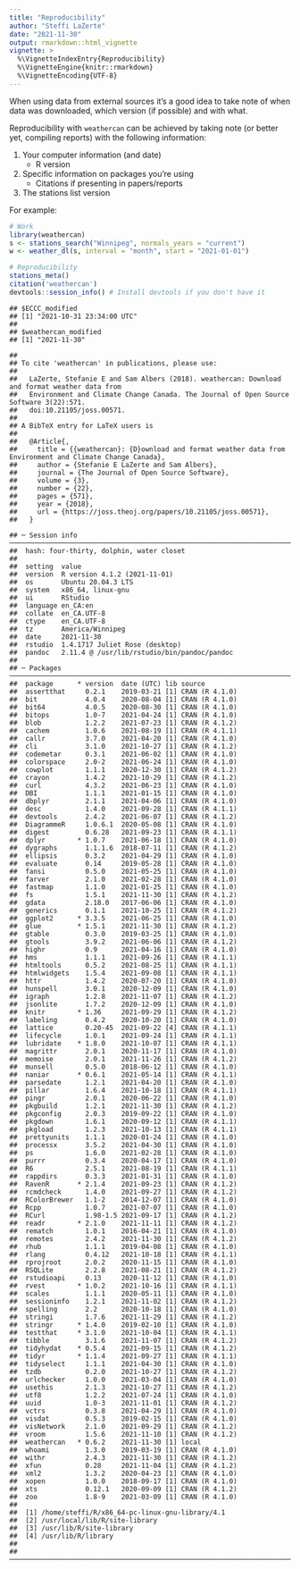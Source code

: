 ```yaml
---
title: "Reproducibility"
author: "Steffi LaZerte"
date: "2021-11-30"
output: rmarkdown::html_vignette
vignette: >
  %\VignetteIndexEntry{Reproducibility}
  %\VignetteEngine{knitr::rmarkdown}
  %\VignetteEncoding{UTF-8}
---
```




When using data from external sources it's a good idea to take note of when data
was downloaded, which version (if possible) and with what. 

Reproducibility with `weathercan` can be achieved by taking note (or better yet, 
compiling reports) with the following information:

1. Your computer information (and date)
    - R version
2. Specific information on packages you're using
    - Citations if presenting in papers/reports
3. The stations list version

For example:


```r
# Work
library(weathercan)
s <- stations_search("Winnipeg", normals_years = "current")
w <- weather_dl(s, interval = "month", start = "2021-01-01")

# Reproducibility
stations_meta()
citation('weathercan')
devtools::session_info() # Install devtools if you don't have it
```



```
## $ECCC_modified
## [1] "2021-10-31 23:34:00 UTC"
## 
## $weathercan_modified
## [1] "2021-11-30"
```

```
## 
## To cite 'weathercan' in publications, please use:
## 
##   LaZerte, Stefanie E and Sam Albers (2018). weathercan: Download and format weather data from
##   Environment and Climate Change Canada. The Journal of Open Source Software 3(22):571.
##   doi:10.21105/joss.00571.
## 
## A BibTeX entry for LaTeX users is
## 
##   @Article{,
##     title = {{weathercan}: {D}ownload and format weather data from Environment and Climate Change Canada},
##     author = {Stefanie E LaZerte and Sam Albers},
##     journal = {The Journal of Open Source Software},
##     volume = {3},
##     number = {22},
##     pages = {571},
##     year = {2018},
##     url = {https://joss.theoj.org/papers/10.21105/joss.00571},
##   }
```

```
## ─ Session info  ───────────────────────────────────────────────────────────────────────────────────────────────────
##  hash: four-thirty, dolphin, water closet
## 
##  setting  value
##  version  R version 4.1.2 (2021-11-01)
##  os       Ubuntu 20.04.3 LTS
##  system   x86_64, linux-gnu
##  ui       RStudio
##  language en_CA:en
##  collate  en_CA.UTF-8
##  ctype    en_CA.UTF-8
##  tz       America/Winnipeg
##  date     2021-11-30
##  rstudio  1.4.1717 Juliet Rose (desktop)
##  pandoc   2.11.4 @ /usr/lib/rstudio/bin/pandoc/pandoc
## 
## ─ Packages ────────────────────────────────────────────────────────────────────────────────────────────────────────
##  package      * version  date (UTC) lib source
##  assertthat     0.2.1    2019-03-21 [1] CRAN (R 4.1.0)
##  bit            4.0.4    2020-08-04 [1] CRAN (R 4.1.0)
##  bit64          4.0.5    2020-08-30 [1] CRAN (R 4.1.0)
##  bitops         1.0-7    2021-04-24 [1] CRAN (R 4.1.0)
##  blob           1.2.2    2021-07-23 [1] CRAN (R 4.1.2)
##  cachem         1.0.6    2021-08-19 [1] CRAN (R 4.1.1)
##  callr          3.7.0    2021-04-20 [1] CRAN (R 4.1.0)
##  cli            3.1.0    2021-10-27 [1] CRAN (R 4.1.2)
##  codemetar      0.3.1    2021-06-02 [1] CRAN (R 4.1.0)
##  colorspace     2.0-2    2021-06-24 [1] CRAN (R 4.1.0)
##  cowplot        1.1.1    2020-12-30 [1] CRAN (R 4.1.2)
##  crayon         1.4.2    2021-10-29 [1] CRAN (R 4.1.2)
##  curl           4.3.2    2021-06-23 [1] CRAN (R 4.1.0)
##  DBI            1.1.1    2021-01-15 [1] CRAN (R 4.1.0)
##  dbplyr         2.1.1    2021-04-06 [1] CRAN (R 4.1.0)
##  desc           1.4.0    2021-09-28 [1] CRAN (R 4.1.1)
##  devtools       2.4.2    2021-06-07 [1] CRAN (R 4.1.2)
##  DiagrammeR     1.0.6.1  2020-05-08 [1] CRAN (R 4.1.0)
##  digest         0.6.28   2021-09-23 [1] CRAN (R 4.1.1)
##  dplyr        * 1.0.7    2021-06-18 [1] CRAN (R 4.1.0)
##  dygraphs       1.1.1.6  2018-07-11 [1] CRAN (R 4.1.2)
##  ellipsis       0.3.2    2021-04-29 [1] CRAN (R 4.1.0)
##  evaluate       0.14     2019-05-28 [1] CRAN (R 4.1.0)
##  fansi          0.5.0    2021-05-25 [1] CRAN (R 4.1.0)
##  farver         2.1.0    2021-02-28 [1] CRAN (R 4.1.0)
##  fastmap        1.1.0    2021-01-25 [1] CRAN (R 4.1.0)
##  fs             1.5.1    2021-11-30 [1] CRAN (R 4.1.2)
##  gdata          2.18.0   2017-06-06 [1] CRAN (R 4.1.0)
##  generics       0.1.1    2021-10-25 [1] CRAN (R 4.1.2)
##  ggplot2      * 3.3.5    2021-06-25 [1] CRAN (R 4.1.0)
##  glue         * 1.5.1    2021-11-30 [1] CRAN (R 4.1.2)
##  gtable         0.3.0    2019-03-25 [1] CRAN (R 4.1.0)
##  gtools         3.9.2    2021-06-06 [1] CRAN (R 4.1.2)
##  highr          0.9      2021-04-16 [1] CRAN (R 4.1.0)
##  hms            1.1.1    2021-09-26 [1] CRAN (R 4.1.1)
##  htmltools      0.5.2    2021-08-25 [1] CRAN (R 4.1.1)
##  htmlwidgets    1.5.4    2021-09-08 [1] CRAN (R 4.1.1)
##  httr           1.4.2    2020-07-20 [1] CRAN (R 4.1.0)
##  hunspell       3.0.1    2020-12-09 [1] CRAN (R 4.1.0)
##  igraph         1.2.8    2021-11-07 [1] CRAN (R 4.1.2)
##  jsonlite       1.7.2    2020-12-09 [1] CRAN (R 4.1.0)
##  knitr        * 1.36     2021-09-29 [1] CRAN (R 4.1.2)
##  labeling       0.4.2    2020-10-20 [1] CRAN (R 4.1.0)
##  lattice        0.20-45  2021-09-22 [4] CRAN (R 4.1.1)
##  lifecycle      1.0.1    2021-09-24 [1] CRAN (R 4.1.1)
##  lubridate    * 1.8.0    2021-10-07 [1] CRAN (R 4.1.1)
##  magrittr       2.0.1    2020-11-17 [1] CRAN (R 4.1.0)
##  memoise        2.0.1    2021-11-26 [1] CRAN (R 4.1.2)
##  munsell        0.5.0    2018-06-12 [1] CRAN (R 4.1.0)
##  naniar       * 0.6.1    2021-05-14 [1] CRAN (R 4.1.1)
##  parsedate      1.2.1    2021-04-20 [1] CRAN (R 4.1.0)
##  pillar         1.6.4    2021-10-18 [1] CRAN (R 4.1.1)
##  pingr          2.0.1    2020-06-22 [1] CRAN (R 4.1.0)
##  pkgbuild       1.2.1    2021-11-30 [1] CRAN (R 4.1.2)
##  pkgconfig      2.0.3    2019-09-22 [1] CRAN (R 4.1.0)
##  pkgdown        1.6.1    2020-09-12 [1] CRAN (R 4.1.1)
##  pkgload        1.2.3    2021-10-13 [1] CRAN (R 4.1.1)
##  prettyunits    1.1.1    2020-01-24 [1] CRAN (R 4.1.0)
##  processx       3.5.2    2021-04-30 [1] CRAN (R 4.1.0)
##  ps             1.6.0    2021-02-28 [1] CRAN (R 4.1.0)
##  purrr          0.3.4    2020-04-17 [1] CRAN (R 4.1.0)
##  R6             2.5.1    2021-08-19 [1] CRAN (R 4.1.1)
##  rappdirs       0.3.3    2021-01-31 [1] CRAN (R 4.1.0)
##  RavenR       * 2.1.4    2021-09-23 [1] CRAN (R 4.1.2)
##  rcmdcheck      1.4.0    2021-09-27 [1] CRAN (R 4.1.2)
##  RColorBrewer   1.1-2    2014-12-07 [1] CRAN (R 4.1.0)
##  Rcpp           1.0.7    2021-07-07 [1] CRAN (R 4.1.0)
##  RCurl          1.98-1.5 2021-09-17 [1] CRAN (R 4.1.2)
##  readr        * 2.1.0    2021-11-11 [1] CRAN (R 4.1.2)
##  rematch        1.0.1    2016-04-21 [1] CRAN (R 4.1.0)
##  remotes        2.4.2    2021-11-30 [1] CRAN (R 4.1.2)
##  rhub           1.1.1    2019-04-08 [1] CRAN (R 4.1.0)
##  rlang          0.4.12   2021-10-18 [1] CRAN (R 4.1.1)
##  rprojroot      2.0.2    2020-11-15 [1] CRAN (R 4.1.0)
##  RSQLite        2.2.8    2021-08-21 [1] CRAN (R 4.1.2)
##  rstudioapi     0.13     2020-11-12 [1] CRAN (R 4.1.0)
##  rvest        * 1.0.2    2021-10-16 [1] CRAN (R 4.1.1)
##  scales         1.1.1    2020-05-11 [1] CRAN (R 4.1.0)
##  sessioninfo    1.2.1    2021-11-02 [1] CRAN (R 4.1.2)
##  spelling       2.2      2020-10-18 [1] CRAN (R 4.1.0)
##  stringi        1.7.6    2021-11-29 [1] CRAN (R 4.1.2)
##  stringr      * 1.4.0    2019-02-10 [1] CRAN (R 4.1.0)
##  testthat     * 3.1.0    2021-10-04 [1] CRAN (R 4.1.1)
##  tibble         3.1.6    2021-11-07 [1] CRAN (R 4.1.2)
##  tidyhydat    * 0.5.4    2021-09-15 [1] CRAN (R 4.1.2)
##  tidyr        * 1.1.4    2021-09-27 [1] CRAN (R 4.1.1)
##  tidyselect     1.1.1    2021-04-30 [1] CRAN (R 4.1.0)
##  tzdb           0.2.0    2021-10-27 [1] CRAN (R 4.1.2)
##  urlchecker     1.0.0    2021-03-04 [1] CRAN (R 4.1.0)
##  usethis        2.1.3    2021-10-27 [1] CRAN (R 4.1.2)
##  utf8           1.2.2    2021-07-24 [1] CRAN (R 4.1.0)
##  uuid           1.0-3    2021-11-01 [1] CRAN (R 4.1.2)
##  vctrs          0.3.8    2021-04-29 [1] CRAN (R 4.1.0)
##  visdat         0.5.3    2019-02-15 [1] CRAN (R 4.1.0)
##  visNetwork     2.1.0    2021-09-29 [1] CRAN (R 4.1.2)
##  vroom          1.5.6    2021-11-10 [1] CRAN (R 4.1.2)
##  weathercan   * 0.6.2    2021-11-30 [1] local
##  whoami         1.3.0    2019-03-19 [1] CRAN (R 4.1.0)
##  withr          2.4.3    2021-11-30 [1] CRAN (R 4.1.2)
##  xfun           0.28     2021-11-04 [1] CRAN (R 4.1.2)
##  xml2           1.3.2    2020-04-23 [1] CRAN (R 4.1.0)
##  xopen          1.0.0    2018-09-17 [1] CRAN (R 4.1.0)
##  xts            0.12.1   2020-09-09 [1] CRAN (R 4.1.2)
##  zoo            1.8-9    2021-03-09 [1] CRAN (R 4.1.0)
## 
##  [1] /home/steffi/R/x86_64-pc-linux-gnu-library/4.1
##  [2] /usr/local/lib/R/site-library
##  [3] /usr/lib/R/site-library
##  [4] /usr/lib/R/library
## 
## ───────────────────────────────────────────────────────────────────────────────────────────────────────────────────
```
